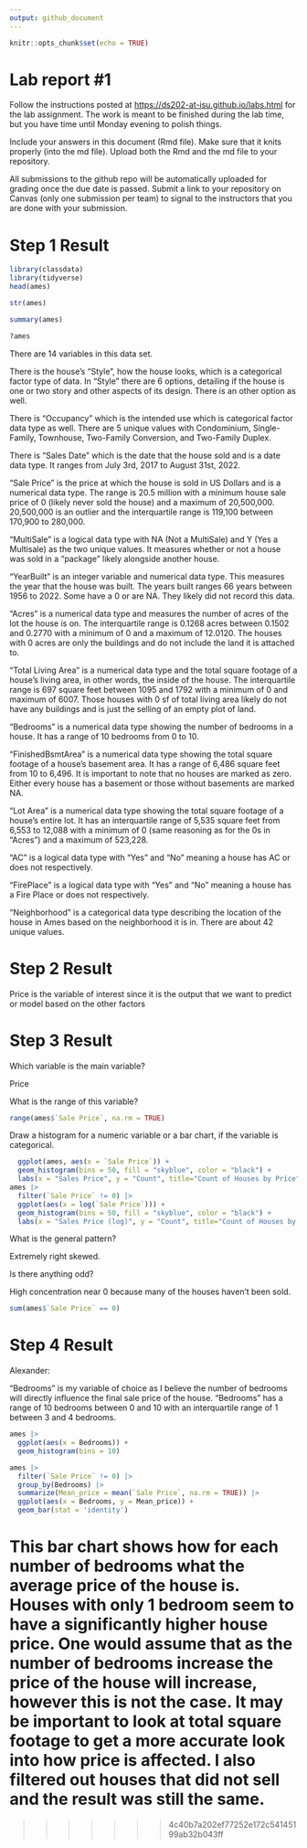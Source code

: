 ```yaml
---
output: github_document
---
```


<!-- README.md is generated from README.Rmd. Please edit the README.Rmd file -->

```r
knitr::opts_chunk$set(echo = TRUE)
```

# Lab report #1

Follow the instructions posted at <https://ds202-at-isu.github.io/labs.html> for the lab assignment. The work is meant to be finished during the lab time, but you have time until Monday evening to polish things.

Include your answers in this document (Rmd file). Make sure that it knits properly (into the md file). Upload both the Rmd and the md file to your repository.

All submissions to the github repo will be automatically uploaded for grading once the due date is passed. Submit a link to your repository on Canvas (only one submission per team) to signal to the instructors that you are done with your submission.

# Step 1 Result

```r
library(classdata)
library(tidyverse)
head(ames)
```

```r
str(ames)
```

```r
summary(ames)
```

```r
?ames
```

There are 14 variables in this data set.

There is the house's "Style", how the house looks, which is a categorical factor type of data. In "Style" there are 6 options, detailing if the house is one or two story and other aspects of its design. There is an other option as well.

There is "Occupancy" which is the intended use which is categorical factor data type as well. There are 5 unique values with Condominium, Single-Family, Townhouse, Two-Family Conversion, and Two-Family Duplex.

There is "Sales Date" which is the date that the house sold and is a date data type. It ranges from July 3rd, 2017 to August 31st, 2022.

"Sale Price" is the price at which the house is sold in US Dollars and is a numerical data type. The range is 20.5 million with a minimum house sale price of 0 (likely never sold the house) and a maximum of 20,500,000. 20,500,000 is an outlier and the interquartile range is 119,100 between 170,900 to 280,000.

"MultiSale" is a logical data type with NA (Not a MultiSale) and Y (Yes a Multisale) as the two unique values. It measures whether or not a house was sold in a "package" likely alongside another house.

"YearBuilt" is an integer variable and numerical data type. This measures the year that the house was built. The years built ranges 66 years between 1956 to 2022. Some have a 0 or are NA. They likely did not record this data.

"Acres" is a numerical data type and measures the number of acres of the lot the house is on. The interquartile range is 0.1268 acres between 0.1502 and 0.2770 with a minimum of 0 and a maximum of 12.0120. The houses with 0 acres are only the buildings and do not include the land it is attached to.

"Total Living Area" is a numerical data type and the total square footage of a house's living area, in other words, the inside of the house. The interquartile range is 697 square feet between 1095 and 1792 with a minimum of 0 and maximum of 6007. Those houses with 0 sf of total living area likely do not have any buildings and is just the selling of an empty plot of land.

"Bedrooms" is a numerical data type showing the number of bedrooms in a house. It has a range of 10 bedrooms from 0 to 10.

"FinishedBsmtArea" is a numerical data type showing the total square footage of a house's basement area. It has a range of 6,486 square feet from 10 to 6,496. It is important to note that no houses are marked as zero. Either every house has a basement or those without basements are marked NA.

"Lot Area" is a numerical data type showing the total square footage of a house's entire lot. It has an interquartile range of 5,535 square feet from 6,553 to 12,088 with a minimum of 0 (same reasoning as for the 0s in "Acres") and a maximum of 523,228.

"AC" is a logical data type with "Yes" and "No" meaning a house has AC or does not respectively.

"FirePlace" is a logical data type with "Yes" and "No" meaning a house has a Fire Place or does not respectively.

"Neighborhood" is a categorical data type describing the location of the house in Ames based on the neighborhood it is in. There are about 42 unique values.

# Step 2 Result

Price is the variable of interest since it is the output that we want to predict or model based on the other factors

# Step 3 Result

Which variable is the main variable?

Price

What is the range of this variable?

```r
range(ames$`Sale Price`, na.rm = TRUE)
```

Draw a histogram for a numeric variable or a bar chart, if the variable is categorical.

```r
  ggplot(ames, aes(x = `Sale Price`)) +
  geom_histogram(bins = 50, fill = "skyblue", color = "black") +
  labs(x = "Sales Price", y = "Count", title="Count of Houses by Price")
ames |>
  filter(`Sale Price` != 0) |>
  ggplot(aes(x = log(`Sale Price`))) +
  geom_histogram(bins = 50, fill = "skyblue", color = "black") +
  labs(x = "Sales Price (log)", y = "Count", title="Count of Houses by Price (log scale)")
```

What is the general pattern?

Extremely right skewed.

Is there anything odd?

High concentration near 0 because many of the houses haven't been sold.

```r
sum(ames$`Sale Price` == 0)
```

# Step 4 Result

Alexander:

"Bedrooms" is my variable of choice as I believe the number of bedrooms will directly influence the final sale price of the house. "Bedrooms" has a range of 10 bedrooms between 0 and 10 with an interquartile range of 1 between 3 and 4 bedrooms.

```r
ames |>
  ggplot(aes(x = Bedrooms)) +
  geom_histogram(bins = 10)
```

```r
ames |>
  filter(`Sale Price` != 0) |>
  group_by(Bedrooms) |>
  summarize(Mean_price = mean(`Sale Price`, na.rm = TRUE)) |>
  ggplot(aes(x = Bedrooms, y = Mean_price)) +
  geom_bar(stat = 'identity')
```
This bar chart shows how for each number of bedrooms what the average price of the house is. Houses with only 1 bedroom seem to have a significantly higher house price. One would assume that as the number of bedrooms increase the price of the house will increase, however this is not the case. It may be important to look at total square footage to get a more accurate look into how price is affected. I also filtered out houses that did not sell and the result was still the same. 
=======
>>>>>>> 4c40b7a202ef77252e172c54145199ab32b043ff
